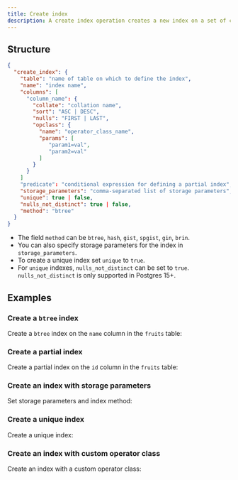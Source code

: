 ```yaml
---
title: Create index
description: A create index operation creates a new index on a set of columns.
---
```


## Structure

```json
{
  "create_index": {
    "table": "name of table on which to define the index",
    "name": "index name",
    "columns": [
      "column_name": {
        "collate": "collation name",
        "sort": "ASC | DESC",
        "nulls": "FIRST | LAST",
        "opclass": {
          "name": "operator_class_name",
          "params": [
             "param1=val",
             "param2=val"
          ]
        }
      }
    ]
    "predicate": "conditional expression for defining a partial index",
    "storage_parameters": "comma-separated list of storage parameters",
    "unique": true | false,
    "nulls_not_distinct": true | false,
    "method": "btree"
  }
}
```

* The field `method` can be `btree`, `hash`, `gist`, `spgist`, `gin`, `brin`.
* You can also specify storage parameters for the index in `storage_parameters`.
* To create a unique index set `unique` to `true`.
* For `unique` indexes, `nulls_not_distinct` can be set to `true`. `nulls_not_distinct` is only supported in Postgres 15+.

## Examples

### Create a `btree` index

Create a `btree` index on the `name` column in the `fruits` table:

<ExampleSnippet example="10_create_index.yaml" languange="yaml" />

### Create a partial index

Create a partial index on the `id` column in the `fruits` table:

<ExampleSnippet example="37_create_partial_index.yaml" languange="yaml" />

### Create an index with storage parameters

Set storage parameters and index method:

<ExampleSnippet
  example="38_create_hash_index_with_fillfactor.yaml"
  languange="yaml"
/>

### Create a unique index

Create a unique index:

<ExampleSnippet example="42_create_unique_index.yaml" languange="yaml" />

### Create an index with custom operator class

Create an index with a custom operator class:

<ExampleSnippet example="54_create_index_with_opclass.yaml" languange="yaml" />
